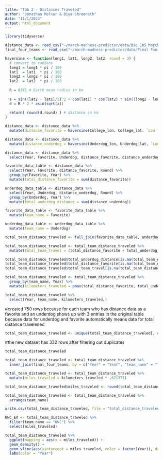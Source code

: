 ```yaml
---
title: "Tab 2 - Distances Traveled"
author: "Jonathan Molner & Diya Shreenath"
date: "11/1/2023"
output: html_document
---
```


```r
library(tidyverse)
```

```r
distance_data <- read_csv("~/march-madness-predictor/data/Bio 185 March Madness Data Lats.csv")
final_four_teams <- read_csv("~/march-madness-predictor/data/Final Four Teams.csv")
```

```r
haversine <- function(long1, lat1, long2, lat2, round = 3) {
  # convert to radians
  long1 = long1 * pi / 180
  lat1  = lat1  * pi / 180
  long2 = long2 * pi / 180
  lat2  = lat2  * pi / 180
  
  R = 6371 # Earth mean radius in km
  
  a = sin((lat2 - lat1)/2)^2 + cos(lat1) * cos(lat2) * sin((long2 - long1)/2)^2
  d = R * 2 * asin(sqrt(a))
  
  return( round(d,round) ) # distance in km
}
```

```r
distance_data <- distance_data %>%
  mutate(distance_favorite = haversine(College_lon, College_lat, `Lon for City Where Game was Played`, `Lat for City Where Game was played`, round = 0))
```

```r
distance_data <- distance_data %>%
  mutate(distance_underdog = haversine(Underdog_lon, Underdog_lat, `Lon for City Where Game was Played`, `Lat for City Where Game was played`, round = 0))
```

```r
distance_data <- distance_data %>%
  select(Year, Favorite, Underdog, distance_favorite, distance_underdog, Round)
```

```r
favorite_data_table <- distance_data %>%
  select(Year, Favorite, distance_favorite, Round) %>%
  group_by(Favorite, Year) %>%
  mutate(total_distance_favorite = sum(distance_favorite))
```

```r
underdog_data_table <- distance_data %>%
  select(Year, Underdog, distance_underdog, Round) %>%
  group_by(Underdog, Year) %>%
  mutate(total_underdog_distance = sum(distance_underdog))
```


```r
favorite_data_table <- favorite_data_table %>%
  mutate(team_name = Favorite)
```

```r
underdog_data_table <- underdog_data_table %>%
  mutate(team_name = Underdog)
```

```r
total_team_distance_traveled <- full_join(favorite_data_table, underdog_data_table, by = c("Year" = "Year", "team_name" = "team_name"))
```

```r
total_team_distance_traveled <- total_team_distance_traveled %>%
  mutate(total_team_travel = (total_distance_favorite + total_underdog_distance))
```

```r
total_team_distance_traveled$total_underdog_distance[is.na(total_team_distance_traveled$total_underdog_distance)] <- 0
total_team_distance_traveled$total_distance_favorite[is.na(total_team_distance_traveled$total_distance_favorite)] <- 0
total_team_distance_traveled$total_team_travel[is.na(total_team_distance_traveled$total_team_travel)] <- 0
```

```r
total_team_distance_traveled <- total_team_distance_traveled %>%
  group_by(team_name, Year) %>%
  mutate(kilometers_traveled = pmax(total_distance_favorite, total_underdog_distance, total_team_travel))
```

```r
total_team_distance_traveled %>%
  select(Year, team_name, kilometers_traveled,)
```

#created 750 rows because for each team who has distance data as a favorite and an underdog shows up with 3 entries in the original table because data for underdog and favorite automatically means data for total distance travelened

```r
total_team_distance_traveled <- unique(total_team_distance_traveled[, c("team_name", "Year", "kilometers_traveled")])
```

#the new dataset has 332 rows after filtering out duplicates


```r
total_team_distance_traveled
```

```r
total_team_distance_traveled <- total_team_distance_traveled %>%
  inner_join(final_four_teams, by = c("Year" = "Year", "team_name" = "Team"))
```

```r
total_team_distance_traveled <- total_team_distance_traveled %>%
  mutate(miles_traveled = kilometers_traveled * .621371)
```

```r
total_team_distance_traveled$miles_traveled <- round(total_team_distance_traveled$miles_traveled, digits = 0)
```

```r
total_team_distance_traveled <- total_team_distance_traveled %>%
  arrange(team_name)
```

```r
write.csv(total_team_distance_traveled, file = "total_distance_traveled.csv")
```

```r
UNC_EX <- total_team_distance_traveled %>%
  filter(team_name == "UNC") %>%
  select(miles_traveled)
```

```r
total_team_distance_traveled %>%
  ggplot(mapping = aes(x = miles_traveled)) +
  geom_density() +
  geom_vline(aes(xintercept = miles_traveled, color = factor(Year)), data = UNC_EX) +
  labs(color = "Year")
```